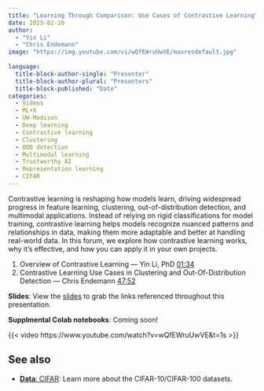 ```yaml
---
title: "Learning Through Comparison: Use Cases of Contrastive Learning"
date: 2025-02-10
author: 
  - "Yin Li"
  - "Chris Endemann"
image: "https://img.youtube.com/vi/wQfEWruUwVE/maxresdefault.jpg"
  
language: 
  title-block-author-single: "Presenter"
  title-block-author-plural: "Presenters"
  title-block-published: "Date"
categories:
  - Videos
  - ML+X
  - UW-Madison
  - Deep learning
  - Contrastive learning
  - Clustering
  - OOD detection
  - Multimodal learning
  - Trustworthy AI
  - Representation learning
  - CIFAR
---
```

Contrastive learning is reshaping how models learn, driving widespread progress in feature learning, clustering, out-of-distribution detection, and multimodal applications. Instead of relying on rigid classifications for model training, contrastive learning helps models recognize nuanced patterns and relationships in data, making them more adaptable and better at handling real-world data. In this forum, we explore how contrastive learning works, why it's effective, and how you can apply it in your own projects.

1. Overview of Contrastive Learning — Yin Li, PhD [01:34](https://www.youtube.com/watch?v=wQfEWruUwVE&t=94s){target=_blank}
2. Contrastive Learning Use Cases in Clustering and Out-Of-Distribution Detection — Chris Endemann [47:52](https://www.youtube.com/watch?v=wQfEWruUwVE&t=2872s){target=_blank}

**Slides**: View the [slides](https://docs.google.com/presentation/d/1R4RtFtzYRLrvWfWcXeV688vq0sjikosq7Qw9auOyJ1c/edit?usp=sharing) to grab the links referenced throughout this presentation.

**Supplmental Colab notebooks**: Coming soon!

{{< video https://www.youtube.com/watch?v=wQfEWruUwVE&t=1s >}}


## See also
<!-- MARKDOWN COMMENT: Please Check the existing resources on Nexus to see if any other related resources (e.g., related books/videos, blog posts commenting on the resource, alternative approaches/frameworks, etc.) should be linked below. You may also link to resources which aren't currently on the Nexus platform, if applicable. However, if you're feeling ambitious, you may wish to post those to Nexus as well!  -->
- [**Data**: CIFAR](https://uw-madison-datascience.github.io/ML-X-Nexus/Toolbox/Data/CIFAR.html0): Learn more about the CIFAR-10/CIFAR-100 datasets.
